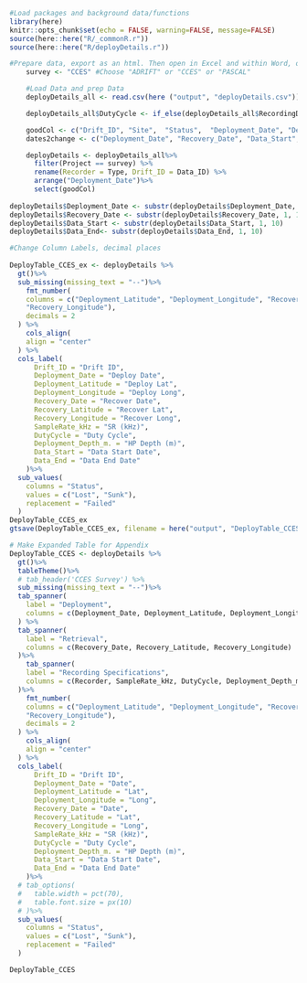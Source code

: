 
```r
#Load packages and background data/functions
library(here)
knitr::opts_chunk$set(echo = FALSE, warning=FALSE, message=FALSE)
source(here::here("R/_commonR.r"))
source(here::here("R/deployDetails.r"))
```


```r
#Prepare data, export as an html. Then open in Excel and within Word, open as an excel spreadsheet. Modify within word.
    survey <- "CCES" #Choose "ADRIFT" or "CCES" or "PASCAL"

    #Load Data and prep Data
    deployDetails_all <- read.csv(here ("output", "deployDetails.csv"))

    deployDetails_all$DutyCycle <- if_else(deployDetails_all$RecordingDuration_m != "Continuous",  paste(deployDetails_all$RecordingDuration_m, "min per", deployDetails_all$RecordingInterval_m), "Continuous")

    goodCol <- c("Drift_ID", "Site",  "Status",  "Deployment_Date", "Deployment_Latitude", "Deployment_Longitude",   "Recovery_Date", "Recovery_Latitude", "Recovery_Longitude",  "Recorder", "Recorder", "SampleRate_kHz",  "DutyCycle",  "Deployment_Depth_m.", "Data_Start", "Data_End" )
    dates2change <- c("Deployment_Date", "Recovery_Date", "Data_Start", "Data_End")

    deployDetails <- deployDetails_all%>%
      filter(Project == survey) %>%
      rename(Recorder = Type, Drift_ID = Data_ID) %>%
      arrange("Deployment_Date")%>%
      select(goodCol) 
    
deployDetails$Deployment_Date <- substr(deployDetails$Deployment_Date, 1, 10)
deployDetails$Recovery_Date <- substr(deployDetails$Recovery_Date, 1, 10)
deployDetails$Data_Start <- substr(deployDetails$Data_Start, 1, 10)
deployDetails$Data_End<- substr(deployDetails$Data_End, 1, 10)
```
```r
#Change Column Labels, decimal places 
 
DeployTable_CCES_ex <- deployDetails %>%
  gt()%>%
  sub_missing(missing_text = "--")%>%
    fmt_number(
    columns = c("Deployment_Latitude", "Deployment_Longitude", "Recovery_Latitude",
    "Recovery_Longitude"),
    decimals = 2
  ) %>%
    cols_align(
    align = "center"
  ) %>%
  cols_label(
      Drift_ID = "Drift ID",
      Deployment_Date = "Deploy Date",
      Deployment_Latitude = "Deploy Lat",
      Deployment_Longitude = "Deploy Long",
      Recovery_Date = "Recover Date",
      Recovery_Latitude = "Recover Lat",
      Recovery_Longitude = "Recover Long",
      SampleRate_kHz = "SR (kHz)",
      DutyCycle = "Duty Cycle",
      Deployment_Depth_m. = "HP Depth (m)",
      Data_Start = "Data Start Date",
      Data_End = "Data End Date"
    )%>%
  sub_values(
    columns = "Status",
    values = c("Lost", "Sunk"),
    replacement = "Failed"
  )
DeployTable_CCES_ex  
gtsave(DeployTable_CCES_ex, filename = here("output", "DeployTable_CCES.html"))

```


```r
# Make Expanded Table for Appendix
DeployTable_CCES <- deployDetails %>% 
  gt()%>%
  tableTheme()%>%
  # tab_header('CCES Survey') %>%
  sub_missing(missing_text = "--")%>%
  tab_spanner(
    label = "Deployment",
    columns = c(Deployment_Date, Deployment_Latitude, Deployment_Longitude)
  ) %>%
  tab_spanner(
    label = "Retrieval",
    columns = c(Recovery_Date, Recovery_Latitude, Recovery_Longitude)
  )%>%
    tab_spanner(
    label = "Recording Specifications",
    columns = c(Recorder, SampleRate_kHz, DutyCycle, Deployment_Depth_m.)
  )%>%
    fmt_number(
    columns = c("Deployment_Latitude", "Deployment_Longitude", "Recovery_Latitude",
    "Recovery_Longitude"),
    decimals = 2
  ) %>%
    cols_align(
    align = "center"
  ) %>%
  cols_label(
      Drift_ID = "Drift ID",
      Deployment_Date = "Date",
      Deployment_Latitude = "Lat",
      Deployment_Longitude = "Long",
      Recovery_Date = "Date",
      Recovery_Latitude = "Lat",
      Recovery_Longitude = "Long",
      SampleRate_kHz = "SR (kHz)",
      DutyCycle = "Duty Cycle",
      Deployment_Depth_m. = "HP Depth (m)",
      Data_Start = "Data Start Date",
      Data_End = "Data End Date"
    )%>%
  # tab_options(
  #   table.width = pct(70),
  #   table.font.size = px(10)
  # )%>%
  sub_values(
    columns = "Status",
    values = c("Lost", "Sunk"),
    replacement = "Failed"
  )

DeployTable_CCES

```


